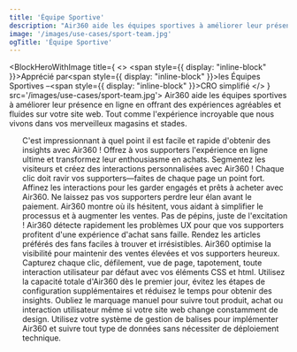 ```yaml
---
title: 'Équipe Sportive'
description: "Air360 aide les équipes sportives à améliorer leur présence en ligne en offrant des expériences agréables et fluides sur votre site web. Tout comme l'expérience incroyable que nous vivons dans vos merveilleux magasins et stades."
image: '/images/use-cases/sport-team.jpg'
ogTitle: 'Équipe Sportive'
---
```


<BlockHeroWithImage title={
    <>
      <span style={{ display: "inline-block" }}>Apprécié par</span><span style={{ display: "inline-block" }}>les Équipes Sportives –</span><span style={{ display: "inline-block" }}>CRO simplifié</span>
    </>
  } src='/images/use-cases/sport-team.jpg'>
  Air360 aide les équipes sportives à améliorer leur présence en ligne en offrant des expériences agréables et fluides sur votre site web. Tout comme l'expérience incroyable que nous vivons dans vos merveilleux magasins et stades.
</BlockHeroWithImage>

<ShowcaseLogos>
  <OL />
</ShowcaseLogos>

<BlockTestimonial name='Aircaribes' src='/logo-brand/air-caraibes.svg'>
  C'est impressionnant à quel point il est facile et rapide d'obtenir des insights avec Air360 !
</BlockTestimonial>

<SlideFeature title='Comment Air360 aide-t-il les équipes sportives ?'>
  <Slide title='Créer des expériences qui convertissent' src='/images/use-cases/slides/slide1.webp' shadow={false}>
    Offrez à vos supporters l'expérience en ligne ultime et transformez leur enthousiasme en achats. Segmentez les visiteurs et créez des interactions personnalisées avec Air360 !
  </Slide>
  <Slide title='La meilleure version possible de chaque page' src='/images/use-cases/slides/slide2.webp' shadow={false}>
    Chaque clic doit ravir vos supporters—faites de chaque page un point fort. Affinez les interactions pour les garder engagés et prêts à acheter avec Air360.
  </Slide>
  <Slide title="Simplifiez l'expérience d'achat" src='/images/use-cases/slides/slide3.webp' shadow={false}>
    Ne laissez pas vos supporters perdre leur élan avant le paiement. Air360 montre où ils hésitent, vous aidant à simplifier le processus et à augmenter les ventes.
  </Slide>
  <Slide title='Assurez le bon fonctionnement de votre site' src='/images/use-cases/slides/slide4.webp' shadow={false}>
    Pas de pépins, juste de l'excitation ! Air360 détecte rapidement les problèmes UX pour que vos supporters profitent d'une expérience d'achat sans faille.
  </Slide>
  <Slide title='Gardez vos clients satisfaits' src='/images/use-cases/slides/slide5.webp' shadow={false}>
    Rendez les articles préférés des fans faciles à trouver et irrésistibles. Air360 optimise la visibilité pour maintenir des ventes élevées et vos supporters heureux.
  </Slide>
</SlideFeature>

<GalleryBlocks title='Comme un voyage dans le temps – mais plus facile !'>
  <Block title='Suivi automatique' icon='robot-astromech' color='orange'>
    Capturez chaque clic, défilement, vue de page, tapotement, toute interaction utilisateur par défaut avec vos éléments CSS et html.
  </Block>
  <Block title="Prêt à l'emploi" icon='bolt' color='purple'>
    Utilisez la capacité totale d'Air360 dès le premier jour, évitez les étapes de configuration supplémentaires et réduisez le temps pour obtenir des insights.
  </Block>
  <Block title='Sans étiquette' icon='tag' color='orange'>
    Oubliez le marquage manuel pour suivre tout produit, achat ou interaction utilisateur même si votre site web change constamment de design.
  </Block>
  <Block title='Sans code' icon='code' color='purple'>
    Utilisez votre système de gestion de balises pour implémenter Air360 et suivre tout type de données sans nécessiter de déploiement technique.
  </Block>
</GalleryBlocks>

<BlockSection lp>
  <LaundryList lang="fr" items={['Créer des expériences qui convertissent', 'La meilleure version possible de chaque page', "Simplifier l'expérience d'achat", 'Maintenir votre site en bon état de fonctionnement', 'Garder vos clients satisfaits']} />
</BlockSection>

<BlockFeature title='Tout ce dont vous avez besoin pour créer la meilleure expérience utilisateur possible'>
  <Feature name='Suivi automatique' icon='robot-astromech' />
  <Feature name='Collecte de données personnalisée' icon='database' />
  <Feature name="Détection d'erreurs sans code" icon='message-exclamation' />
  <Feature name='Segments avancés' icon='square-kanban' />
  <Feature name="Analyse de l'entonnoir" icon='filter-circle-dollar' />
  <Feature name='Parcours utilisateur' icon='cart-shopping' />
  <Feature name='Analyse sur la page' icon='user-magnifying-glass' />
  <Feature name='Replays de session' icon='clapperboard-play' />
</BlockFeature>

<BlockSection className='mb-15'>
  <IncreaseConversionWrapper />
</BlockSection>
